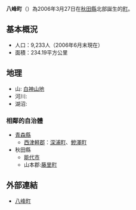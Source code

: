 {{日本町村|
自治體名=八峰|
町村=町|
圖像=[[File:Black_rocks_coast,_Happo,_Akita_002.jpg|240px]]|
圖像說明=[[瀧之間海濱|瀧之間海濱]]|
町村章=[[File:Emblem_of_Happo,_Akita.svg|100px]]|
日文原名=八峰町|
平假名=はっぽうちょう|
羅馬字拼音=Happō-chō|
都道府縣=秋田縣|
支廳=|
郡=山本郡|
編號=05349-0|
面積=234.19|
邊界未定=|
人口=9,233|
統計時間=2006年6月30日|
自治體=[[能代市|能代市]]、[[藤里町|藤里町]]<br />[[青森縣|青森縣]]：[[深浦町|深浦町]]、[[鰺澤町|鰺澤町]]|
樹=[[山毛櫸|山毛櫸]]|
花=[[片栗|片栗]]|
鳥=[[海鷗|海鷗]]|
其他象徵物=町魚|
其他象徵=[[日本叉牙魚|日本叉牙魚]]|
郵遞區號=018-2641|
所在地=山本郡八峰町八森字中濱63|
電話號碼=185-77-2111|
外部連結=http://www.town.happou.akita.jp/|
經度=|
緯度=|
地圖=[[File:Happo_in_Akita_Prefecture.png|250px]]|
註記=|
}}
'''八峰町'''（{{jpn|j=八峰町|hg=はっぽうちょう|rm=Happō chō|f=y}}）為2006年3月27日在[[秋田縣|秋田縣]]北部誕生的[[町|町]]。

== 基本概況 ==
*人口：9,233人（2006年6月末現在）
*面積：234.19平方公里

== 地理 ==
*山: [[白神山地|白神山地]]
*河川:
*湖沼:

=== 相鄰的自治體 ===
*[[青森縣|青森縣]]
**[[西津軽郡|西津軽郡]]：[[深浦町|深浦町]]、[[鰺澤町|鰺澤町]]
*秋田縣
**[[能代市|能代市]]
**山本郡:[[藤里町|藤里町]]

== 外部連結 ==
*[http://www.town.happou.akita.jp/ 八峰町] {{Wayback|url=http://www.town.happou.akita.jp/ |date=20201108135553 }}

{{秋田縣}}
{{Japan-geo-stub}}